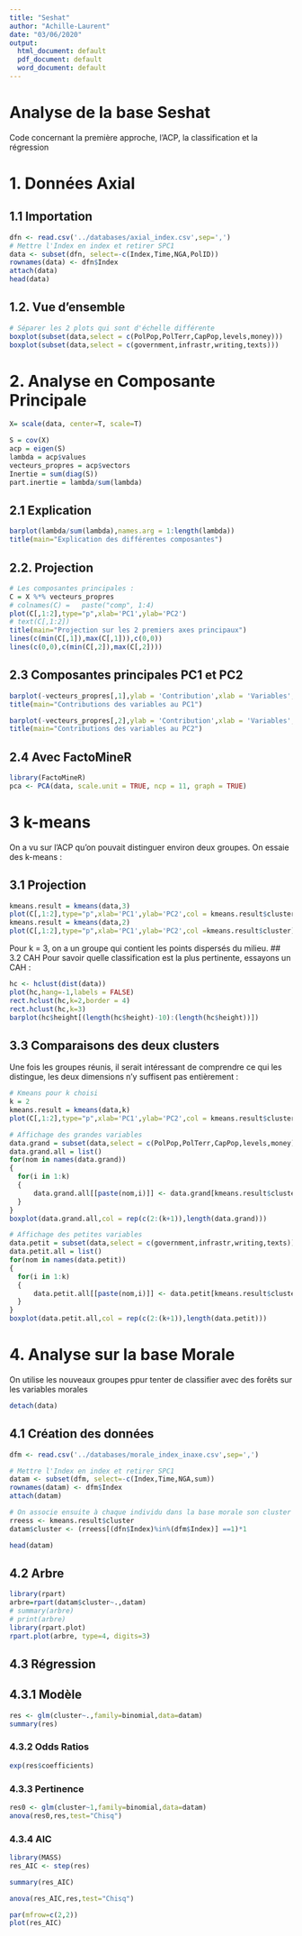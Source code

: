 ```yaml
---
title: "Seshat"
author: "Achille-Laurent"
date: "03/06/2020"
output:
  html_document: default
  pdf_document: default
  word_document: default
---
```


# Analyse de la base Seshat
Code concernant la première approche, l'ACP, la classification et la régression

# 1. Données Axial
## 1.1 Importation
```r
dfn <- read.csv('../databases/axial_index.csv',sep=',')
# Mettre l'Index en index et retirer SPC1
data <- subset(dfn, select=-c(Index,Time,NGA,PolID))
rownames(data) <- dfn$Index
attach(data)
head(data)
```
## 1.2. Vue d'ensemble
```r
# Séparer les 2 plots qui sont d'échelle différente
boxplot(subset(data,select = c(PolPop,PolTerr,CapPop,levels,money)))
boxplot(subset(data,select = c(government,infrastr,writing,texts)))
```

# 2. Analyse en Composante Principale

```r
X= scale(data, center=T, scale=T) 

S = cov(X)
acp = eigen(S)
lambda = acp$values
vecteurs_propres = acp$vectors
Inertie = sum(diag(S))
part.inertie = lambda/sum(lambda)
```

## 2.1 Explication
```r
barplot(lambda/sum(lambda),names.arg = 1:length(lambda))
title(main="Explication des différentes composantes")
```
## 2.2. Projection
```r
# Les composantes principales : 
C = X %*% vecteurs_propres
# colnames(C) =   paste("comp", 1:4)
plot(C[,1:2],type="p",xlab='PC1',ylab='PC2')
# text(C[,1:2])
title(main="Projection sur les 2 premiers axes principaux")
lines(c(min(C[,1]),max(C[,1])),c(0,0))
lines(c(0,0),c(min(C[,2]),max(C[,2])))
```
## 2.3 Composantes principales PC1 et PC2
```r
barplot(-vecteurs_propres[,1],ylab = 'Contribution',xlab = 'Variables',names.arg = names(data),axes = TRUE)
title(main="Contributions des variables au PC1")

barplot(-vecteurs_propres[,2],ylab = 'Contribution',xlab = 'Variables',names.arg = names(data),axes = TRUE)
title(main="Contributions des variables au PC2")
```

## 2.4 Avec FactoMineR
```r
library(FactoMineR)
pca <- PCA(data, scale.unit = TRUE, ncp = 11, graph = TRUE)
```

# 3 k-means
On a vu sur l'ACP qu'on pouvait distinguer environ deux groupes. On essaie des k-means :

## 3.1 Projection
```r
kmeans.result = kmeans(data,3)
plot(C[,1:2],type="p",xlab='PC1',ylab='PC2',col = kmeans.result$cluster+3)
kmeans.result = kmeans(data,2)
plot(C[,1:2],type="p",xlab='PC1',ylab='PC2',col =kmeans.result$cluster)
```

Pour k = 3, on a un groupe qui contient les points dispersés du milieu.
## 3.2 CAH
Pour savoir quelle classification est la plus pertinente, essayons un CAH :
```r
hc <- hclust(dist(data))
plot(hc,hang=-1,labels = FALSE)
rect.hclust(hc,k=2,border = 4)
rect.hclust(hc,k=3)
barplot(hc$height[(length(hc$height)-10):(length(hc$height))])
```

## 3.3 Comparaisons des deux clusters
Une fois les groupes réunis, il serait intéressant de comprendre ce qui les distingue, les deux dimensions n'y suffisent pas entièrement :
```r
# Kmeans pour k choisi
k = 2 
kmeans.result = kmeans(data,k)
plot(C[,1:2],type="p",xlab='PC1',ylab='PC2',col = kmeans.result$cluster)

# Affichage des grandes variables
data.grand = subset(data,select = c(PolPop,PolTerr,CapPop,levels,money))
data.grand.all = list()
for(nom in names(data.grand))
{
  for(i in 1:k)
  {
      data.grand.all[[paste(nom,i)]] <- data.grand[kmeans.result$cluster==i,nom]
  }
}
boxplot(data.grand.all,col = rep(c(2:(k+1)),length(data.grand)))

# Affichage des petites variables
data.petit = subset(data,select = c(government,infrastr,writing,texts))
data.petit.all = list()
for(nom in names(data.petit))
{
  for(i in 1:k)
  {
      data.petit.all[[paste(nom,i)]] <- data.petit[kmeans.result$cluster==i,nom]
  }
}
boxplot(data.petit.all,col = rep(c(2:(k+1)),length(data.petit)))

```


# 4. Analyse sur la base Morale
On utilise les nouveaux groupes ppur tenter de classifier avec des forêts sur les variables morales
```r
detach(data)
```

## 4.1 Création des données 
```r
dfm <- read.csv('../databases/morale_index_inaxe.csv',sep=',')

# Mettre l'Index en index et retirer SPC1
datam <- subset(dfm, select=-c(Index,Time,NGA,sum))
rownames(datam) <- dfm$Index
attach(datam)

# On associe ensuite à chaque individu dans la base morale son cluster (1 ou 2) correspondant
rreess <- kmeans.result$cluster
datam$cluster <- (rreess[(dfn$Index)%in%(dfm$Index)] ==1)*1

head(datam)
```

## 4.2 Arbre
```r
library(rpart)
arbre=rpart(datam$cluster~.,datam)
# summary(arbre)
# print(arbre)
library(rpart.plot)
rpart.plot(arbre, type=4, digits=3)
```
## 4.3 Régression
## 4.3.1 Modèle
```r
res <- glm(cluster~.,family=binomial,data=datam)
summary(res)
```

### 4.3.2 Odds Ratios
```r
exp(res$coefficients)
```

### 4.3.3 Pertinence
```r
res0 <- glm(cluster~1,family=binomial,data=datam)
anova(res0,res,test="Chisq")
```
### 4.3.4 AIC
```r
library(MASS)
res_AIC <- step(res) 
```
```r
summary(res_AIC)
```

```r
anova(res_AIC,res,test="Chisq")
```

```r
par(mfrow=c(2,2))
plot(res_AIC)
```

